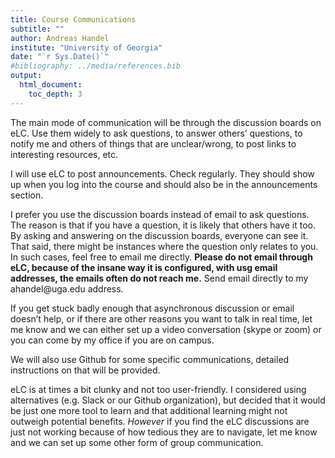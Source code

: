---
title: Course Communications
subtitle: ""
author: Andreas Handel
institute: "University of Georgia"
date: "`r Sys.Date()`"
#bibliography: ../media/references.bib
output: 
  html_document:
    toc_depth: 3
---


The main mode of communication will be through the discussion boards on eLC. Use them widely to ask questions, to answer others' questions, to notify me and others of things that are unclear/wrong, to post links to interesting resources, etc.

I will use eLC to post announcements. Check regularly. They should show up when you log into the course and should also be in the announcements section.

I prefer you use the discussion boards instead of email to ask questions. The reason is that if you have a question, it is likely that others have it too. By asking and answering on the discussion boards, everyone can see it. That said, there might be instances where the question only relates to you. In such cases, feel free to email me directly. __Please do not email through eLC, because of the insane way it is configured, with usg email addresses, the emails often do not reach me.__ Send email directly to my ahandel@uga.edu address.

If you get stuck badly enough that asynchronous discussion or email doesn't help, or if there are other reasons you want to talk in real time, let me know and we can either set up a video conversation (skype or zoom) or you can come by my office if you are on campus. 

We will also use Github for some specific communications, detailed instructions on that will be provided.

eLC is at times a bit clunky and not too user-friendly. I considered using alternatives (e.g. Slack or our Github organization), but decided that it would be just one more tool to learn and that additional learning might not outweigh potential benefits. _However_ if you find the eLC discussions are just not working because of how tedious they are to navigate, let me know and we can set up some other form of group communication.  